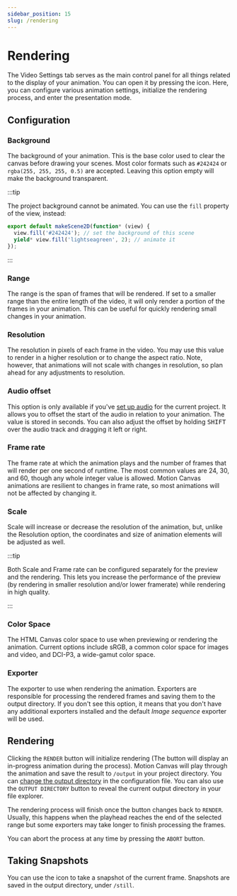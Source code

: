 ```yaml
---
sidebar_position: 15
slug: /rendering
---
```



# Rendering

The Video Settings tab serves as the main control panel for all things related
to the display of your animation. You can open it by pressing the <VideoSettings
  className="icon-inline"
  alt="Video Settings"
  title="Video Settings"
/> icon. Here, you can configure various animation settings, initialize the
rendering process, and enter the presentation mode.

## Configuration

### Background

The background of your animation. This is the base color used to clear the
canvas before drawing your scenes. Most color formats such as `#242424` or
`rgba(255, 255, 255, 0.5)` are accepted. Leaving this option empty will make the
background transparent.

:::tip

The project background cannot be animated. You can use the `fill` property of
the view, instead:

```ts
export default makeScene2D(function* (view) {
  view.fill('#242424'); // set the background of this scene
  yield* view.fill('lightseagreen', 2); // animate it
});
```

:::

### Range

The range is the span of frames that will be rendered. If set to a smaller range
than the entire length of the video, it will only render a portion of the frames
in your animation. This can be useful for quickly rendering small changes in
your animation.

### Resolution

The resolution in pixels of each frame in the video. You may use this value to
render in a higher resolution or to change the aspect ratio. Note, however, that
animations will not scale with changes in resolution, so plan ahead for any
adjustments to resolution.

### Audio offset

This option is only available if you've [set up audio](/docs/media#audio) for
the current project. It allows you to offset the start of the audio in relation
to your animation. The value is stored in seconds. You can also adjust the
offset by holding <kbd>SHIFT</kbd> over the audio track and dragging it left or
right.

### Frame rate

The frame rate at which the animation plays and the number of frames that will
render per one second of runtime. The most common values are 24, 30, and 60,
though any whole integer value is allowed. Motion Canvas animations are
resilient to changes in frame rate, so most animations will not be affected by
changing it.

### Scale

Scale will increase or decrease the resolution of the animation, but, unlike the
Resolution option, the coordinates and size of animation elements will be
adjusted as well.

:::tip

Both Scale and Frame rate can be configured separately for the preview and the
rendering. This lets you increase the performance of the preview (by rendering
in smaller resolution and/or lower framerate) while rendering in high quality.

:::

### Color Space

The HTML Canvas color space to use when previewing or rendering the animation.
Current options include sRGB, a common color space for images and video, and
DCI-P3, a wide-gamut color space.

### Exporter

The exporter to use when rendering the animation. Exporters are responsible for
processing the rendered frames and saving them to the output directory. If you
don't see this option, it means that you don't have any additional exporters
installed and the default _Image sequence_ exporter will be used.

<DocCardList items={useCurrentSidebarCategory().items} />

## Rendering

Clicking the `RENDER` button will initialize rendering (The button will display
an in-progress animation during the process). Motion Canvas will play through
the animation and save the result to `/output` in your project directory. You
can [change the output directory](/docs/configuration#output) in the
configuration file. You can also use the `OUTPUT DIRECTORY` button to reveal the
current output directory in your file explorer.

The rendering process will finish once the button changes back to `RENDER`.
Usually, this happens when the playhead reaches the end of the selected range
but some exporters may take longer to finish processing the frames.

You can abort the process at any time by pressing the `ABORT` button.

## Taking Snapshots

You can use the <PhotoCamera className="icon-inline"/> icon to take a snapshot
of the current frame. Snapshots are saved in the output directory, under
`/still`.

